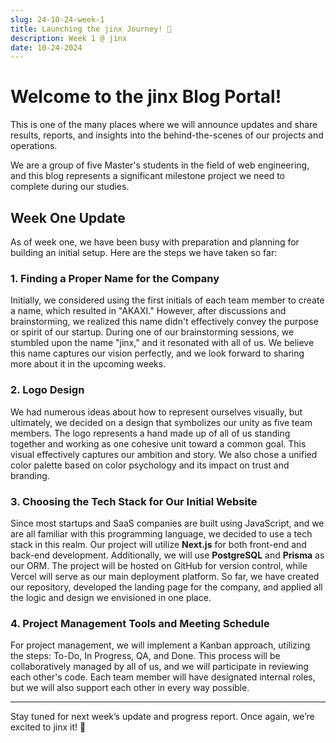 ```yaml
---
slug: 24-10-24-week-1
title: Launching the jinx Journey! 🚀
description: Week 1 @ jinx
date: 10-24-2024
---
```


# Welcome to the jinx Blog Portal!

This is one of the many places where we will announce updates and share results, reports, and insights into the behind-the-scenes of our projects and operations.

We are a group of five Master's students in the field of web engineering, and this blog represents a significant milestone project we need to complete during our studies.

## Week One Update

As of week one, we have been busy with preparation and planning for building an initial setup. Here are the steps we have taken so far:

### 1. Finding a Proper Name for the Company

Initially, we considered using the first initials of each team member to create a name, which resulted in "AKAXI." However, after discussions and brainstorming, we realized this name didn't effectively convey the purpose or spirit of our startup. During one of our brainstorming sessions, we stumbled upon the name "jinx," and it resonated with all of us. We believe this name captures our vision perfectly, and we look forward to sharing more about it in the upcoming weeks.

### 2. Logo Design

We had numerous ideas about how to represent ourselves visually, but ultimately, we decided on a design that symbolizes our unity as five team members. The logo represents a hand made up of all of us standing together and working as one cohesive unit toward a common goal. This visual effectively captures our ambition and story. We also chose a unified color palette based on color psychology and its impact on trust and branding.

### 3. Choosing the Tech Stack for Our Initial Website

Since most startups and SaaS companies are built using JavaScript, and we are all familiar with this programming language, we decided to use a tech stack in this realm. Our project will utilize **Next.js** for both front-end and back-end development. Additionally, we will use **PostgreSQL** and **Prisma** as our ORM. The project will be hosted on GitHub for version control, while Vercel will serve as our main deployment platform. So far, we have created our repository, developed the landing page for the company, and applied all the logic and design we envisioned in one place.

### 4. Project Management Tools and Meeting Schedule

For project management, we will implement a Kanban approach, utilizing the steps: To-Do, In Progress, QA, and Done. This process will be collaboratively managed by all of us, and we will participate in reviewing each other's code. Each team member will have designated internal roles, but we will also support each other in every way possible.

---

Stay tuned for next week’s update and progress report. Once again, we’re excited to jinx it! 🚀
